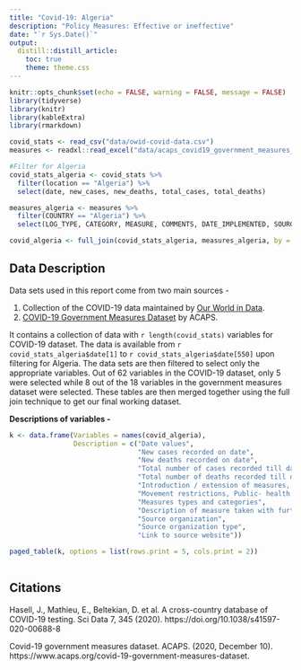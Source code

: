 ```yaml
---
title: "Covid-19: Algeria"
description: "Policy Measures: Effective or ineffective"
date: "`r Sys.Date()`"
output:
  distill::distill_article:
    toc: true
    theme: theme.css
---
```


```r
knitr::opts_chunk$set(echo = FALSE, warning = FALSE, message = FALSE)
library(tidyverse)
library(knitr)
library(kableExtra)
library(rmarkdown)
```

```r

covid_stats <- read_csv("data/owid-covid-data.csv")
measures <- readxl::read_excel("data/acaps_covid19_government_measures_dataset_0.xlsx",2)

```

```r

#Filter for Algeria
covid_stats_algeria <- covid_stats %>%
  filter(location == "Algeria") %>%
  select(date, new_cases, new_deaths, total_cases, total_deaths)

measures_algeria <- measures %>%
  filter(COUNTRY == "Algeria") %>%
  select(LOG_TYPE, CATEGORY, MEASURE, COMMENTS, DATE_IMPLEMENTED, SOURCE, SOURCE_TYPE, LINK)

covid_algeria <- full_join(covid_stats_algeria, measures_algeria, by = c("date" = "DATE_IMPLEMENTED"))
```

## Data Description

Data sets used in this report come from two main sources - 

1.    Collection of the COVID-19 data maintained by [Our World in Data](https://github.com/owid/covid-19-data/tree/master/public/data).
2.    [COVID-19 Government Measures Dataset](https://www.acaps.org/covid-19-government-measures-dataset) by ACAPS.

It contains a collection of data with `r length(covid_stats)` variables for COVID-19 dataset.
The data is available from `r covid_stats_algeria$date[1]` to `r covid_stats_algeria$date[550]` upon filtering for Algeria. The data sets are then filtered to select only the appropriate variables. Out of 62 variables in the COVID-19 dataset, only 5 were selected while 8 out of the 18 variables in the government measures dataset were selected. These tables are then merged together using the full join technique to get our final working dataset.

**Descriptions of variables -**
```r

k <- data.frame(Variables = names(covid_algeria),
                Description = c("Date values",
                                "New cases recorded on date",
                                "New deaths recorded on date",
                                "Total number of cases recorded till date from start of pandemic",
                                "Total number of deaths recorded till date from start of pandemic",
                                "Introduction / extension of measures, Phase-out of measures",
                                "Movement restrictions, Public- health measures, Social and economic measures, Lockdown, Humanitarian exemptions",
                                "Measures types and categories",
                                "Description of measure taken with further details",
                                "Source organization",
                                "Source organization type",
                                "Link to source website"))

paged_table(k, options = list(rows.print = 5, cols.print = 2))
  
```





## Citations

Hasell, J., Mathieu, E., Beltekian, D. et al. A cross-country database of COVID-19 testing. Sci Data 7, 345 (2020). https://doi.org/10.1038/s41597-020-00688-8

Covid-19 government measures dataset. ACAPS. (2020, December 10). https://www.acaps.org/covid-19-government-measures-dataset. 





